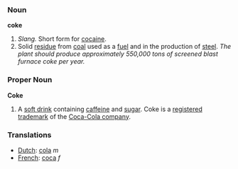 ===Noun===

'''coke'''
# ''Slang.'' Short form for [[cocaine]].
# Solid [[residue]] from [[coal]] used as a [[fuel]] and in the production of [[steel]].  ''The plant should produce approximately 550,000 tons of screened blast furnace coke per year.''


===Proper Noun===

'''Coke'''

# A [[soft drink]] containing [[caffeine]] and [[sugar]]. Coke is a [[registered trademark]] of the [[Coca-Cola company]].

===Translations===
*[[Dutch]]: [[cola]] ''m''
*[[French]]: [[coca]] ''f''